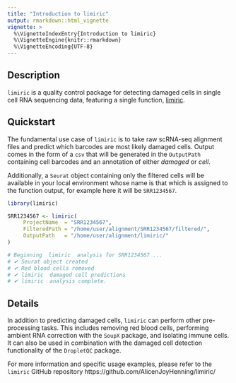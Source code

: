 ```yaml
---
title: "Introduction to limiric"
output: rmarkdown::html_vignette
vignette: >
  %\VignetteIndexEntry{Introduction to limiric}
  %\VignetteEngine{knitr::rmarkdown}
  %\VignetteEncoding{UTF-8}
---
```


## Description

`limiric` is a quality control package for detecting damaged cells in single cell RNA sequencing data, featuring a single function, [limiric](\link[=limiric]{limiric}).

## Quickstart

The fundamental use case of `limiric` is to take raw scRNA-seq alignment files and predict which barcodes are most likely damaged cells. Output comes in the form of a `csv` that will be generated in the `OutputPath` containing cell barcodes and an annotation of either _damaged_ or _cell_.

Additionally, a `Seurat` object containing only the filtered cells will be available in your local environment whose name is that which is assigned to the function output, for example here it will be `SRR1234567`.

```r
library(limiric)

SRR1234567 <- limiric(
     ProjectName  = "SRR1234567",
     FilteredPath = "/home/user/alignment/SRR1234567/filtered/",
     OutputPath   = "/home/user/alignment/limiric/"
)

# Beginning  limiric  analysis for SRR1234567 ...
# ✔ Seurat object created
# ✔ Red blood cells removed
# ✔ limiric  damaged cell predictions
# ✔ limiric  analysis complete.
```


## Details 

In addition to predicting damaged cells, `limiric` can perform other pre-processing tasks. This includes removing red blood cells, performing ambient RNA correction with the `SoupX` package, and isolating immune cells. It can also be used in combination with the damaged cell detection functionality of the `DropletQC` package. 

For more information and specific usage examples, please refer to the `limiric` GitHub repository https://github.com/AlicenJoyHenning/limiric/
